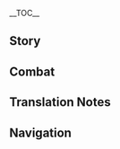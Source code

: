 {{CharacterTabs}}
{{LanguageTabs}}

__TOC__
==Story==
{{VO/Story
|character           = Klee
|language            = ko
|name                = 클레

|vo_01_01_title      = 첫 만남…
|vo_01_01_subtitle   = Hello
|vo_01_01_file       = VO_{language}{character} Hello.ogg
|vo_01_01_tx         = 클레는 오늘도 용감하게 이상한 무늬의 도마뱀을 잡았어! 이런 무늬는 클레도 처음 봐. 궁금하면 보여줄까?
|vo_01_01_rm         = <!--Peboniuseu gisadan-ui "Bulkkot Gisa", Keulle deungjang! ...Eu{{lmdash}} Dwie daesaga mwoyeotdeora? Keulleneun mot oeugesseo...-->
|vo_01_01_tl         = "Spark Knight" of the Knights of Favonius, Klee is here! ...Umm &mdash; What was I supposed to say after that? Klee can't memorize it...

|vo_02_01_title      = 잡담・수확
|vo_02_01_subtitle   = Chat: Spoils
|vo_02_01_file       = VO_{language}{character} Chat - Spoils.ogg
|vo_02_01_tx         = 클레 오늘도 용감하게 이상한 무늬의 도마뱀을 잡았어! 이런 무늬는 본 적 없는데, {{MC|오빠|언니|mc=1}}도 볼래?
|vo_02_01_rm         = Keulle oneuldo yonggamhage isanghan munui-ui domabaemeul jabasseo! Ireon munuineun bon jeok eopneunde, {{MC|oppa|eonni|mc=1}}do bollae?
|vo_02_01_tl         = Klee bravely caught a lizard with a strange pattern on it today too! I've never seen this kind of patterns, do you want to see?

|vo_02_02_title      = 잡담・모험
|vo_02_02_subtitle   = Chat: Adventures
|vo_02_02_file       = VO_{language}{character} Chat - Adventures.ogg
|vo_02_02_tx         = 클레랑 같이 물고기 폭파하러 갈래? 걸리면 하루 종일 감금이지만, 물고기는 맛있으니까 그럴 가치가 있어!
|vo_02_02_rm         = Keullerang gachi mulgogi pokpahareo gallae? Geolli myeon harujong'il gamgeumijiman, mulgogineun masisseunikka geureol gachiga isseo!
|vo_02_02_tl         = Want to go blow up fish with Klee? If I get caught, I'm getting confinement for the whole day, but it's worth doing because fish is tasty!

|vo_02_03_title      = 잡담・수칙
|vo_02_03_subtitle   = Chat: Rules
|vo_02_03_file       = VO_{language}{character} Chat - Rules.ogg
|vo_02_03_tx         = 「성안 폭탄 투척, 감금실행」, 「폭탄에 사람 부상, 진이 방문」, 「산불 방화, 클레 끝장」&mdash;&mdash;이게 바로 클레의 기사단 생존 수칙이야
|vo_02_03_rm         = "Seong'an poktan tucheok, gamgeumsilhaeng", "Poktan'e saram busang, Jin'i bangmun", "Sanbul banghwa, Keulle kkeutjang" {{lmdash}}Ige baro Keulle-ui gisadan saengjon suchigiya.
|vo_02_03_tl         = "Bombing inside the City, confinement," "People get hurt by bombs, Jean visits," "Wildfire arson, Klee's end" &mdash;Those are Klee's survival rules in the Knights.

|vo_03_01_title      = 비가 올 때…
|vo_03_01_subtitle   = When It Rains
|vo_03_01_file       = VO_{language}{character} When It Rains.ogg
|vo_03_01_tx         = 후후후, 이번 폭탄은 방수야!
|vo_03_01_rm         = Huhuhu, ibeon poktan'eun bangsuya!
|vo_03_01_tl         = Hehehe, this time the bomb is waterproof!

|vo_03_02_title      = 번개가 칠 때…
|vo_03_02_subtitle   = When Thunder Strikes
|vo_03_02_file       = VO_{language}{character} When Thunder Strikes.ogg
|vo_03_02_tx         = 아! 뭐가 터진 거야…?! …뭐야, 천둥이잖아
|vo_03_02_rm         = A! Mwoga teojin geoya...?! ...Mwoya, cheondungijana
|vo_03_02_tl         = Ah! Did something explode...?! ...Blegh, it's thunder.

|vo_03_03_title      = 강풍이 불 때…
|vo_03_03_subtitle   = When the Wind Is Blowing
|vo_03_03_file       = VO_{language}{character} When the Wind Is Blowing.ogg
|vo_03_03_tx         = 바람 신님, 클레의 폭탄이 적합한 곳으로 날아가게 해주세요
|vo_03_03_rm         = Baram sinnim, Keulle-ui poktani jeokhapan goseuro nalagage haejuseyo
|vo_03_03_tl         = Anemo Archon, please let Klee's bombs fly to somewhere suitable.

|vo_04_01_title      = 아침 인사…
|vo_04_01_subtitle   = Good Morning
|vo_04_01_file       = VO_{language}{character} Good Morning.ogg
|vo_04_01_tx         = 좋은 아침이야! 클레랑 나가서 놀자! 같이 모험하러 가자!
|vo_04_01_rm         = Joeun achimiya! Keullerang nagaseo nolja! Gachi moheomhareo gaja!
|vo_04_01_tl         = Good morning! Let's go out and play with Klee! Let's go adventure!

|vo_04_02_title      = 점심 인사…
|vo_04_02_subtitle   = Good Afternoon
|vo_04_02_file       = VO_{language}{character} Good Afternoon.ogg
|vo_04_02_tx         = 점심시간이야! 뭐 먹지? 《티바트 유람 가이드》를 좀 볼까…
|vo_04_02_rm         = Jeomsimsiganiya! Mwo meokji? "Tibateu Yuram Gaideu"reul jom bolkka...
|vo_04_02_tl         = It's lunchtime! What should we eat? Should I read "Teyvat Travel Guide" for a bit...

|vo_04_03_title      = 저녁 인사…
|vo_04_03_subtitle   = Good Evening
|vo_04_03_file       = VO_{language}{character} Good Evening.ogg
|vo_04_03_tx         = 안녕! 호프만 아저씨한테 말 좀 해줘! 클레는 더 이상 어린애가 아니니까 밤에도 나가서 놀아도 된다고&mdash;&mdash;나랑 같이 놀아줘&mdash;&mdash;
|vo_04_03_rm         = Annyeong! Hopeuman ajeossihante mal jom haejwo! Keulleneun deo isang eorinaega aninikka bamedo nagaso nolado doendago{{lmdash}} Narang gachi nolajwo{{lmdash}}
|vo_04_03_tl         = Hi! Please give a word to Mr. Huffman! Klee isn't a kid anymore so that she can go out and play at night too... Play with me...

|vo_04_04_title      = 굿나잇…
|vo_04_04_subtitle   = Good Night
|vo_04_04_file       = VO_{language}{character} Good Night.ogg
|vo_04_04_tx         = 으… 밖에서 놀 땐 집에 가기 싫었는데, 캄캄해지니까 길을 모르겠어…. 부, 부탁인데, 클레도 집에 좀 데려다주면 안 돼?
|vo_04_04_rm         = <!--Eu... Bakkeseo nol ddaen jibe gagi sileotneunde, kamkamhaejinikka gileul moreugesseo... Bu, butaginde, {{MC|oppa|eonni|mc=1}}ga dolagal ddae nado jibe jom deryeodajumyeon an dwae?-->
|vo_04_04_tl         = Eek... When I played outside, I didn't want to go home, but now that it's dark, I don't know how to go home... When you go back, can you take me home too, p&mdash;please?

|vo_05_01_title      = {name} 자신에 대해・사고
|vo_05_01_subtitle   = About {character}: Incidents
|vo_05_01_file       = VO_{language}{character} About {character} - Incidents.ogg
|vo_05_01_tx         = 으… 이번엔 풍차의 날개가 기울었네… 정말 미안해!
|vo_05_01_rm         = Eu... Ibonen pungcha-ui nalgaega giuleotne... Jeongmal mianhae!
|vo_05_01_tl         = Eek... The windmill's wings are tilted this time... I'm so sorry!

|vo_05_02_title      = {name} 자신에 대해・배상
|vo_05_02_subtitle   = About {character}: Reparations
|vo_05_02_file       = VO_{language}{character} About {character} - Reparations.ogg
|vo_05_02_tx         = 나, 난 손재주가 좋으니까 내가 다시 만들게 해줘…뭐? 아동은 고용 금지? 우으…
|vo_05_02_rm         = Na, nan sonjaejuga joeunikka naega dasi mandeulge haejwo... Mwo? Adong'eun goyong geuji? Ueu...
|vo_05_02_tl         = I&mdash;I'm skillful with my hands, so let me make it again... What? Children are not hirable? Baw...

|vo_06_01_title      = 우리에 대해・기사
|vo_06_01_subtitle   = About Us: Knights
|vo_06_01_file       = VO_{language}{character} About Us - Knights.ogg
|vo_06_01_tx         = 후후… 명예 기사, 클레는 「불꽃 기사」니까 페보니우스 기사단에서는 클레가 선배 맞지? 그러니까… 이번에 내가 사고 친 건, 비밀로 해줘…
|vo_06_01_rm         = <!--Huhu... Myeong'ye gisa, peboniuseu gisadaneseo Keulleneun "Bulkkot Gisa"rosseo {{MC|oppa|eonni|mc=1}}-ui seonbae matji? Geureonikka... Ibeon'e naega sago chin geon, bimillo haejwo...-->
|vo_06_01_tl         = <!--Hehe... Honorary Knight, in the Knights of Favonius, Klee is your senior as "Spark Knight," right? So... Please make my mishaps this time a secret...-->

|vo_06_02_title      = 우리에 대해・같이 노는 친구
|vo_06_02_subtitle   = About Us: Playmates
|vo_06_02_tx         = {{A|VO KO Klee About Us - Playmates (A).ogg}} {{A|VO KO Klee About Us - Playmates (B).ogg}} 안돼! 아직 9시밖에 안 됐단 말이야, 클레는 오늘 밤의 서커스단 특별 공연을 꼭 봐야한다구! {{MC|오빠|언니|mc=1}}는 클레의 친구잖아~ 날 집에 보낼 생각은 하지 마, 메에롱…
|vo_06_02_rm         = Andwae! Ajik ahopsibakke an dwaetdan mariya, Keulleneun oneul bamui seokeoseudan teukbyeol gongyeoneul kkok bwayahandagu! {{MC|Oppa|Eonni|mc=1}}neun Keulle-ui chingujana~ Nal jibe bonael saenggageun haji ma, me'erong...
|vo_06_02_tl         = No! It's only 9 o'clock, Klee has to see the special circus performance today! You are Klee's friend~ Don't think of sending me home, humph...

|vo_07_01_title      = 「신의 눈」에 대해…
|vo_07_01_subtitle   = About the [[Vision]]
|vo_07_01_file       = VO_{language}{character} About the Vision.ogg
|vo_07_01_tx         = 이 작은 유리구슬이 바르바토스 님이 클레를 인정한다는 증거라고? …음 …대체 어떤 부분을 인정받은 거지? 자유? 그럼 이제부터 자유롭게 물고기를 폭파시켜서 바르바토스 님의 기대에 부응해야 되나…?
|vo_07_01_rm         = I jageun yuriguseuri Bareubatoseu nimi Keullereul injeonghandaneun jeunggeorago? ...Eum ...Deche eotteon bubuneul injeongbadeun geoji? Jayu? Geureom ijebuto jayureopge mulgogireul pokpasikyeoseo Bareubatoseu nim-ui gidae'e bueunghaeyahana?
|vo_07_01_tl         = This small glass marble is the evidence that Barbatos recognizes Klee? ...Hmm ...Which part did I got recognized for? Freedom? Then should I blow up fish freely to meet Barbatos' expectations...?

|vo_07_02_title      = 하고 싶은 이야기…
|vo_07_02_subtitle   = Something to Share
|vo_07_02_file       = VO_{language}{character} Something to Share.ogg
|vo_07_02_tx         = 클레도 기사단의 벽은 폭파시키면 안 된다는 걸 알아. 구멍을 뚫어버리면 감금실에서 쉽게 나갈 순 있겠지만, 그렇게 하면 진 단장님이 영영 햇빛을 못 보게 할 수도 있다고… 케이아 오빠가 말했어
|vo_07_02_rm         = Keulledo gisadan-ui byeogeun pokpasikimyeon an doendaneun geol ara. Gumeong'eul ddureobeorimyeon gamgeumsireso swipge nagal sun itgetjiman, geureotge hamyeon Jin danjangnimi yeongyeong haetbicheul mot boge hal sudo itdago... Keia oppaga malhaesseo.
|vo_07_02_tl         = Klee does know that I should not blow up the walls of the Knights. If I dig a hole, I can escape easily from confinement, but Kaeya said... that Master Jean can make me not to see the sunlight forever.

|vo_07_03_title      = 흥미있는 일…
|vo_07_03_subtitle   = Interesting Things
|vo_07_03_file       = VO_{language}{character} Interesting Things.ogg
|vo_07_03_tx         = 도마뱀은 무늬가 다 달라. 어떤 애들의 꼬리는 건조시킨 뒤 빻아서 가루로 만들면 폭약의 재료로도 쓰일 수 있어. 이건 알베도 오빠가 알려준 거야
|vo_07_03_rm         = Domabaemeun munuiga da dalla. Eotteo adeurui kkorineun geonjosikin dwi ppa'aseo garuro mandeulmyeon pogyak-ui jaeryorodo sseuil su isseo. Igeon Albedo oppaga allyeojun geoya.
|vo_07_03_tl         = Lizards all have different patterns. Some lizards' tails can be made into powder after dried and crushed, and used as materials to make bombs. This is something Albedo taught me.

|vo_08_01_title      = 레이저에 대해…
|vo_08_01_subtitle   = About [[Razor]]
|vo_08_01_file       = VO_{language}{character} About Razor.ogg
|vo_08_01_tx         = 우린 친구야! 레이저가 위험에 맞서 클레를 지켜주는 모습은 정말 안심돼! …음…그를 위험에 처하게 하는 건 거의 나지만…
|vo_08_01_rm         = Urin chinguya! Reijeoga wiheome masseo Keullereul jikyeojuneun moseubeun jeongmal ansimdwae! ...Eum ...Geureul wiheome cheohage haneun geon geoui najiman...
|vo_08_01_tl         = We're friends! It is very reassuring to see Razor protecting Klee against danger! ...Hmm... The one who puts him in danger is almost always me, though...

|vo_08_02_title      = 부모님에 대해…
|vo_08_02_subtitle   = About the Parents
|vo_08_02_file       = VO_{language}{character} About the Parents.ogg
|vo_08_02_tx         = 우리 엄마랑 아빠는 대륙에서 제일 유명한 여행가야! 엄마가 쓴 《티바트 유람 가이드》는 여러 식당이나 여관에서도 신경 쓸 만큼 권위 있는 책이지~
|vo_08_02_rm         = Uri eommarang appaneun daeryugeseo jeil yumyeonghan yeohaenggaya! Eommaga sseun "Tibateu Yuram Gaideu"neun yeoreo sikdang'ina yeogwaneseodo singyeong sseul mankeum gwon'uiga itneun chaegiji~
|vo_08_02_tl         = My mom and dad are the most famous travelers on the continent! My mom's "Teyvat Travel Guide" is prestigious as it is used in many restaurants and inns~

|vo_08_03_title      = 케이아에 대해…
|vo_08_03_subtitle   = About [[Kaeya]]
|vo_08_03_file       = VO_{language}{character} About Kaeya.ogg
|vo_08_03_tx         = 케이아 오빠는 좋은 사람이야! 클레에게 《기사단 생존 수칙》을 써준 사람도 케이아 오빠야. 클레가 사고 칠 때마다 항상 오빠가 덮어주려고 노력하지
|vo_08_03_rm         = Keia oppaneun joeun saramiya! Keulle'ege "Gisadan Saeongjon Suchik"eul sseojun saramdo Keia oppaya. Keullega sago chil ttaemada hangsang oppaga deopeojuryeogo noryeokaji.
|vo_08_03_tl         = Kaeya is a good person! It's also Kaeya who wrote "Knights Survival Rules" to Klee. Whenever Klee makes a mistake, he always tries to cover it up.

|vo_08_04_title      = 엠버에 대해…
|vo_08_04_subtitle   = About [[Amber]]
|vo_08_04_file       = VO_{language}{character} About Amber.ogg
|vo_08_04_tx         = 엠버 언니는 좋은 사람이야! 토끼 백작은 복슬복슬한 데다 폭발하기까지 해. 정말 최고야!
|vo_08_04_rm         = Embeo eonnineun joeun saramiya! Tokki baekjakeun bokseulbokseulhan deda pokbalhagikkaji hae. Joengmal choegoya!
|vo_08_04_tl         = Amber is a good person! Count Bunny is fluffy, and it explodes too. It's really the best!

|vo_08_05_title      = 진에 대해…
|vo_08_05_subtitle   = About [[Jean]]
|vo_08_05_file       = VO_{language}{character} About Jean.ogg
|vo_08_05_tx         = 진 단장님은 좋은 사람이야! 조금… 무섭긴 하지만…
|vo_08_05_rm         = Jin danjangnimeun joeun saramiya! Jogeum... Museopgin hajiman...
|vo_08_05_tl         = Master Jean is a good person! Though she is a bit... Scary...

|vo_08_06_title      = 다이루크에 대해…
|vo_08_06_subtitle   = About [[Diluc]]
|vo_08_06_file       = VO_{language}{character} About Diluc.ogg
|vo_08_06_tx         = 이상한 사람이야, 항상 기분이 안좋아 보이거든. 음… 왜 안 웃는 걸까?
|vo_08_06_rm         = Isanghan saramiya, hangsang gibuni anjoa boigeodeun. Eum... Wae an utneun geolkka?
|vo_08_06_tl         = He is a weird person, because he always seems unhappy. Hmm... Why does he not smile?

|vo_08_07_title      = 리사에 대해…
|vo_08_07_subtitle   = About [[Lisa]]
|vo_08_07_file       = VO_{language}{character} About Lisa.ogg
|vo_08_07_tx         = 리사 언니? 리사 언니는 좋은 사람이야! 언니의 공방에 갈 때마다 클레에게 맛있는 간식을 줘… 응? 말하고 보니 공방에 가고 싶어졌어… 아마 내가 처음으로 거기에 간 건 새로운 폭약을 만들기 위해서 였을걸…?
|vo_08_07_rm         = Risa eonni? Risa eonnineun joeun saramiya! Eonni-ui gongbang'e gal ddaemada Keulle'ege masineun gansigeul jwo... Eung? Malhago boni gongbang'e gago sipeojyeosseo... Ama naega cheoeumeuro geogie gan geon saeroum pogyageul mandeulgi wihaeseo yeosseulgeol...?
|vo_08_07_tl         = Lisa? Lisa is a good person! Whenever I go to her workshop, she gives Klee delicious snacks... Hmm? Speaking of it, I want to go to the workshop... Maybe the reason I went there for the first time is to make a bomb...?

|vo_08_08_title      = 베넷에 대해…
|vo_08_08_subtitle   = About [[Bennett]]
|vo_08_08_file       = VO_{language}{character} About Bennett.ogg
|vo_08_08_tx         = 베넷 오빠는 좋은 사람이야! 같이 모험하면 항상 더 많은 걸 얻을 수 있어!…정작 베넷 오빠 본인은 항상 보물을 못 찾는다고 하던데, 왜 그런 걸까?
|vo_08_08_rm         = Benet oppaneun joeun saramiya! Gachi moheomhamyeon hangsang deo maneun geol eodeul su isseo! ...Jeongjak Benet oppa bonineun hangsang bomureul mot chatneundago hadeonde, wae geureon geolkka?
|vo_08_08_tl         = Bennett is a good person! Whenever we adventure together, I can always earn so many things! ...Though Bennett himself always says that he cannot find treasures, why is it so?

|vo_08_09_title      = 디오나에 대해…
|vo_08_09_subtitle   = About [[Diona]]
|vo_08_09_file       = VO_{language}{character} About Diona.ogg
|vo_08_09_tx         = 디오나 언니는 좋은 사람이야! 「혼자만의 힘으로 몬드의 주류업을 파괴하겠다」는 생각도 정말 대단해. 클레도 폭탄으로 도울 거야!&mdash;&mdash;음, 「몬드의 주류업」이 뭔진 모르겠지만, 몬스터인가?
|vo_08_09_rm         = Diona eonnineun joeun saramiya! "Honjamanui Himeuro Mondeu-ui Juryueobeul Pagoehagetda"neun saenggakdo jeongmal daedanhae. Keulledo poktaneuro doul geoya! &mdash; Eum, "Mondeu-ui Juryueop"i mwonjin moreugetjiman, monseuteoinga?
|vo_08_09_tl         = Diona is a good person! Her thought to "Destroy Mondstadt's Alcohol Industry by Herself" is also amazing. Klee will also help with bombs! ...Hmm, I don't know what "Mondstadt's Alcohol Industry" is, is it a monster?

|vo_08_10_title      = 알베도에 대해…
|vo_08_10_subtitle   = About [[Albedo]]
|vo_08_10_file       = VO_{language}{character} About Albedo.ogg
|vo_08_10_tx         = 알베도 오빠랑 클레는 비밀 약속을 했어! 만약 공방 문 앞에 「실험 진행 중」이라는 팻말이 있으면 조금 늦게 오라는 뜻이야. 알베도 오빠가 일이 없을 땐, 항상 클레랑 잘 놀아주니까, 클레도 참을성 있게 기다릴 거야!
|vo_08_10_rm         = Albedo opparang Keulleneun bimil yaksogeul hasseo! Manyak gongbang mun ape "Silheom Jinhaeng Jung"iraneun paetmari isseumyeon jogeum neutge oraneun ddeusiya. Albedo oppaga iri eopsseul ddaen, hangsang Keullerang jal nolajunikka, Keulledo chameulseong itge gidaril geoya!
|vo_08_10_tl         = Albedo and Klee made a secret promise! If there is a sign in front of the workshop door that says "Experiment in Progress," it means to enter a bit late. When Albedo does not have work, he always plays with Klee, so Klee will wait patiently, too!

|vo_08_11_title      = 모나에 대해…
|vo_08_11_subtitle   = About [[Mona]]
|vo_08_11_file       = VO_{language}{character} About Mona.ogg
|vo_08_11_tx         = 모나 언니는 좋은 사람이야! 매번 클레랑 알베도 오빠랑 같이 놀 때 알아들을 순 없지만 재밌는 이야기를 많이 해줘! 클레는 언니랑 노는 게 좋아!
|vo_08_11_rm         = Mona eonnineun joeun saramiya! Maebeon Keullerang Albedo opparang gachi nol ddae aradeureul sun eopjiman jaemitneun iyagireul mani haejwo! Keulleneun eonnirang noneun ge joa!
|vo_08_11_tl         = Mona is a good person! Whenever she plays with Klee and Albedo, she tells me many fun but also understandable stories! Klee loves playing with her!

|vo_08_12_title      = 설탕에 대해…
|vo_08_12_subtitle   = About [[Sucrose]]
|vo_08_12_file       = VO_{language}{character} About Sucrose.ogg
|vo_08_12_tx         = 설탕 언니는 좋은 사람이야! 클레한테 혼자 폴짝폴짝 뛰는 통통이를 갖고 싶냐고 물어봤었어! 헤헤, 당연히 갖고 싶지. 몇백 개를 가져서 몬드의 거리, 계단, 광장을 통통이로 가득 채우고 싶어!
|vo_08_12_rm         = Seoltaing eonnineun joeun saramiya! Keullehante honja poljjakpoljjak ttwineun tongtong'ireul gatgo sipnyago muleobwasseosseo! Hehe, dangyeonhi gatgo sipji. Myeotbaek gaereul gajyeoseo Mondeu-ui geori, gyedan, gwangjang'eul tongtong'iro gadeuk chaeugo sipeo!
|vo_08_12_tl         = Sucrose is a good person! She asked Klee if she wants a jumpy dumpty that bounces by itself! Hehe, of course I want it. I want to have several thousands of them and fill Mondstadt's streets, stairs, and the square full of Jumpy Dumpties!

|vo_09_01_title      = {name}에 대해 알기・첫 번째
|vo_09_01_subtitle   = More About {character}: I
|vo_09_01_file       = VO_{language}{character} More About {character} - 01.ogg
|vo_09_01_tx         = 안녕! 클레랑 같이 놀러 온 거야?
|vo_09_01_rm         = Annyeong! Keullerang gachi nolleo on geoya?
|vo_09_01_tl         = Hi! Are you here to play with Klee?

|vo_09_02_title      = {name}에 대해 알기・두 번째
|vo_09_02_subtitle   = More About {character}: II
|vo_09_02_file       = VO_{language}{character} More About {character} - 02.ogg
|vo_09_02_tx         = 응, 이 폭탄은 클레가 새롭게 개조한 작품이야! 잘 만들었지? …음&mdash;&mdash;만약 방화 현장에서 찾아낸 거라면, 그럼, 내가 만든 게 아니야! 절대 아니야!
|vo_09_02_rm         = Eung, i poktaneun Keullega saeropge gaejohan jakpumiya! Jal mandeureotji? ...Eum &mdash; Manyak banghwa hyeonjang'eseo chajanaen georamyeon, geureom, naega mandeun ge aniya! Jeoldae aniya!
|vo_09_02_tl         = Mhm, this bomb is Klee's new remodeled work! Looks nice, right? ...Hmm &mdash; If you found it on an arson site, well, it's not made by me! Absolutely not!

|vo_09_03_title      = {name}에 대해 알기・세 번째
|vo_09_03_subtitle   = More About {character}: III
|vo_09_03_file       = VO_{language}{character} More About {character} - 03.ogg
|vo_09_03_tx         = 새로운 폭탄 제조법은 거의 감금됐을 때 만들어지지만… 감금되는 건 싫어…
|vo_09_03_rm         = Saeroun poktan jejobeobeun geoui gamgeumdwaesseul ddae mandeureojijiman... Gamgeumdoeneun geun sireo...
|vo_09_03_tl         = A new bomb formula is almost always made when I'm confined... But I hate being confined...

|vo_09_04_title      = {name}에 대해 알기・네 번째
|vo_09_04_subtitle   = More About {character}: IV
|vo_09_04_file       = VO_{language}{character} More About {character} - 04.ogg
|vo_09_04_tx         = 이건 도도코야, 클레가 아주 오래전에 사귄 친구야. 이름을 꼭 기억해둬, 자꾸 「가방에 걸려있는 인형」이라고 부르지 말라고
|vo_09_04_rm         = Igeon Dodokoya, Keullega aju oraejeone sagwin chinguya. Ireumeul kkok gieokaedwo, jakku "Gabang'e Geollyeoitneun Inhyeong"irago bureuji mallago.
|vo_09_04_tl         = This is Dodoco, Klee's friend since a long time ago. Remember its name, don't call it "The Doll Hung on the Bag"

|vo_09_05_title      = {name}에 대해 알기・다섯 번째
|vo_09_05_subtitle   = More About {character}: V
|vo_09_05_file       = VO_{language}{character} More About {character} - 05.ogg
|vo_09_05_tx         = 항상 클레의 문제를 해결해줘서 고마워! 이 「클레의 구운 생선」을 줄게!&mdash;&mdash;어, 사실 고기는 호수에서 폭파되면서 이미 익었어. 이건 평소처럼 모르는 척 하면 돼
|vo_09_05_rm         = Hangsang Keulle-ui munjereul haegyeolhaejwoso gomawo! I "Keulle-ui Guun Sangseon"eul julge! &mdash; Eo, sasil gogineun hosueseo pokpadoemyeonseo imi igeosseo. Igeon pyeongsocheoreom moreuneun cheok hamyeon dwae.
|vo_09_05_tl         = Thanks for solving Klee's problems every time! I'll give you this "Klee's Roasted Fish"... Uh, the fish was actually roasted while being blown up in the lake. You just have to act like you don't know anything about it as always.

|vo_10_01_title      = {name}의 취미…
|vo_10_01_subtitle   = {character}'s Hobbies
|vo_10_01_file       = VO_{language}{character} Hobbies.ogg
|vo_10_01_tx         = 클레는 복슬복슬한 게 좋아. 도도코나 민들레 같은 거, 그리고 레이저의 머리카락도
|vo_10_01_rm         = Keulleneun bokseulbokseulhan ge joa. Dodokona mildeulle gateun geo, geurigo Reijeo-ui meorikarakdo.
|vo_10_01_tl         = Klee likes fluffy things. Things such as Dodoco or dandelions, and Razor's hair as well.

|vo_10_02_title      = {name}의 고민…
|vo_10_02_subtitle   = {character}'s Troubles
|vo_10_02_file       = VO_{language}{character} Troubles.ogg
|vo_10_02_tx         = 휴, 명예 기사는 좋은 사람이고, 난 나쁜 아이야…. 정말 반성할 테니까 이번 감금이 끝나면 또 날 데리고 놀러 가줘…
|vo_10_02_rm         = <!--Hyu, {{MC|oppa|eonni|mc=1}}neun joeun saramigo, na nappeun aiya... Jeongmal banseonghal tenikka ibeon gamgeumi kkeutnamyeon ddo nal derigo nolleo gajwo...-->
|vo_10_02_tl         = Phew, you are a good person, and I'm a bad kid... I'll really reflect on myself this time, so when this confinement ends, please take me to play again...

|vo_10_03_title      = 좋아하는 음식…
|vo_10_03_subtitle   = Favorite Food
|vo_10_03_file       = VO_{language}{character} Favorite Food.ogg
|vo_10_03_tx         = 몬드의 농어는 엄청 맛있어, 특히 시드르 호수에서 잡힌 건 더 맛있어! 진짜야, 엄마도 클레 말이 맞다고 했어
|vo_10_03_rm         = Mondeu-ui Nong'eoneun eomcheong masisseo, teuki sideureu hosueseo japhin geon do masisseo! Jinjjaya, eommado Keulle mari mattago haesseo.
|vo_10_03_tl         = Mondstadt's perch are really tasty, especially the ones caught in Cider Lake! It's real, Mom also said that Klee is right.

|vo_10_04_title      = 싫어하는 음식…
|vo_10_04_subtitle   = Least Favorite Food
|vo_10_04_file       = VO_{language}{character} Least Favorite Food.ogg
|vo_10_04_tx         = 몬드 게는 싫어&mdash;&mdash;게는 다 싫어&mdash;&mdash;클레는 나가서 놀거야&mdash;&mdash;식탁 앞에서 게 껍질이나 까고 싶진 않아&mdash;&mdash;
|vo_10_04_rm         = Mondeu geneun sireo &mdash; geneun da sireo &mdash; Keulleneun nagaso nolgeoya &mdash; siktak apeseo ge kkeopjirina kkago sipjin ana &mdash;
|vo_10_04_tl         = I hate Mondstadt crab... I hate all crabs... Klee will go out and play... I don't want to peel crab shells in front of the table...

<!-- Receiving a Gift -->
|vo_11_01_title      = 선물 획득・첫 번째
|vo_11_01_subtitle   = Receiving a Gift: I
|vo_11_01_file       = VO_{language}{character} Receiving a Gift - 01.ogg
|vo_11_01_tx         = 완전 맛있어! 클레는 배불러서 더 이상 못 먹겠어…
|vo_11_01_rm         = Wanjeon masisseo! Keulle-neun baebulleoseo deo isang mon meokkeseo...
|vo_11_01_tl         = So tasty! Klee is full, so I can't eat anymore...

|vo_11_02_title      = 선물 획득・두 번째
|vo_11_02_subtitle   = Receiving a Gift: II
|vo_11_02_file       = VO_{language}{character} Receiving a Gift - 02.ogg
|vo_11_02_tx         = 오늘도 맛있는 요리를 먹을 수 있어서 클레는 너무 행복해! 고마워!
|vo_11_02_rm         = Oneuldo masinneun yorireul meogeul su isseoseo Keulle-neun neomu haengbokae! Gomawo!
|vo_11_02_tl         = Klee is happy to eat delicious cooking today too! Thank you!

|vo_11_03_title      = 선물 획득・세 번째
|vo_11_03_subtitle   = Receiving a Gift: III
|vo_11_03_file       = VO_{language}{character} Receiving a Gift - 03.ogg
|vo_11_03_tx         = 맛있어 보이긴 하는데 먹기 좀 불편할 것 같네…. 클레 대신 먹어주면 안 돼?
|vo_11_03_rm         = Masisseo boigin haneunde meokkki jom bulpyeonal geot ganne.... Keulle daesin meogeojumyeon an dwae?
|vo_11_03_tl         = It seems asty but also a little uncomfortable to eat... Can you eat it instead of Klee?

|vo_12_01_title      = 생일…
|vo_12_01_subtitle   = Birthday
|vo_12_01_file       = VO_{language}{character} Birthday.ogg
|vo_12_01_tx         = 생일 축하해! 생일은 즐거운 날이야. 명예 기사는 클레보다 나이가 많으니까, 생일도 더 많이 보냈겠네! 클레는 부러워!
|vo_12_01_rm         = <!--Saeng'il chukhahae! Saeng'ileun jeulgeoun nariya, {{MC|oppa|eonni|mc=1}}neun Keulleboda naiga maneunikka, saeng'ildo deo mani bonaetgetne! Keulleneun bureowo!-->
|vo_12_01_tl         = Happy birthday! A birthday is an exciting day, you are older than Klee, so you must have had more birthdays! Klee is so envious!

|vo_13_01_title      = 돌파의 느낌・기
|vo_13_01_subtitle   = Feelings About Ascension: Intro
|vo_13_01_file       = VO_{language}{character} Feelings About Ascension -  01.ogg
|vo_13_01_tx         = 응, 신형 폭탄 연구가 끝났어! 진 단장님이 발견하기 전에 얼른 도망쳐야지!
|vo_13_01_rm         = Eung, sinhyeong poktan yeonguga kkeutnasseo! Jin danjangnimi balgyeonhagi jeone eolleun domangcheoyaji!
|vo_13_01_tl         = Mhm, my new bomb research has finished! I should flee before Master Jean finds out!

|vo_13_02_title      = 돌파의 느낌・승
|vo_13_02_subtitle   = Feelings About Ascension: Building Up
|vo_13_02_file       = VO_{language}{character} Feelings About Ascension -  02.ogg
|vo_13_02_tx         = 이번에도 조금 더 발전했어! 하지만 진 단장님은 항상 「발전은 본분에 속하는 일」이라고 해
|vo_13_02_rm         = Ibeonedo jogeum deo baljeonhasseo! Hajiman Jin danjangnimeun hangsang "Baljeoneun bonbune sokhaneun il"irago hae.
|vo_13_02_tl         = I got better a little bit more this time! But Master Jean always says that "Progress is Something that Belongs to One's Duty."

|vo_13_03_title      = 돌파의 느낌・전
|vo_13_03_subtitle   = Feelings About Ascension: Climax
|vo_13_03_file       = VO_{language}{character} Feelings About Ascension -  03.ogg
|vo_13_03_tx         = 항상 같이 연구용 재료를 모아줘서 고마워! 폭탄 만드는 방법이 궁금하다면 내가 알려줄게
|vo_13_03_rm         = Hangsang gachi yeonguyong jaeryoreul moajwoseo gomawo! Poktan mandeuneun bangbeobi gungeumhadamyeon naega allyeojulge.
|vo_13_03_tl         = Thank you for always gathering research materials with me! If you are curious of making bombs, I'll teach you.

|vo_13_04_title      = 돌파의 느낌・결
|vo_13_04_subtitle   = Feelings About Ascension: Conclusion
|vo_13_04_file       = VO_{language}{character} Feelings About Ascension -  04.ogg
|vo_13_04_tx         = 아주 오래전, 클레가 처음으로 폭발하는 소리를 들었을 때 하나도 무섭지 않았어… 대부분의 사람들은 그렇지 않다는걸, 나중에 알았지…그런데 {{MC|오빠|언니|mc=1}}도 내 폭탄을 안 무서워하네! 헤헤, 역시 클레가 좋은 친구를 사귄 게 분명해!
|vo_13_04_rm         = Aju oraejeon, Keullega cheoeumeuro pokbalhaneun sorireul deureosseul ttae hanado museopji anasseo... Daebubunui saramdeureun geureochi antaneun geol, najung'e arajji... Geureonde {{MC|oppa|eonni|mc=1}}do nae poktaneul an museowohane! Hehe, yeoksi Keullega joeun chingureul sagwin ge bunmyeonghae!
|vo_13_04_tl         = A long time ago, when Klee heard the sound of explosion for the first time, I wasn't scared at all... I found out later that most people aren't like me... But you are also not scared of my bombs! Hehe, Klee definitely made a good friend!
}}

==Combat==
{{Combat VO
|character           = Klee
|language            = ko

|skill_1_tx          = 통통 폭탄!
|skill_1_rm          = Tongtong Poktan!
|skill_1_tl          = Bounce-Bounce Bomb!
|skill_2_tx          = 통통 튕겨라!
|skill_2_rm          = Tongtong twinggyeora!
|skill_2_tl          = Bounce-bounce, flick!
|skill_3_tx          = 읏챠!
|skill_3_rm          = Eutchya!
|skill_3_tl          = Yo-ho!

|burst_1_tx          = 쾅쾅 불꽃!
|burst_1_rm          = Kwangkwang Bulkkot!
|burst_1_tl          = Boom-Boom Flames!
|burst_2_tx          = {{tt|화력전개|火力全開}}!
|burst_2_rm          = Hwaryeok-jeongae!
|burst_2_tl          = Full Firepower!
|burst_3_tx          = 전부&mdash;&mdash;터뜨릴거야!
|burst_3_rm          = Jeonbu{{lmdash}} teotteurilkkeoya!
|burst_3_tl          = Blow them &mdash; all up!

|sprint-s_1_tx       = 라라라~
|sprint-s_1_rm       = Rarara~
|sprint-s_1_tl       = Lalala~
|sprint-s_2_tx       = 다다다~
|sprint-s_2_rm       = Dadada~
|sprint-s_2_tl       = Dadada~
|sprint-s_3_file     = Sprint Start 03

|glider_1_file       = Deploying Wind Glider 01,Deploying Wind Glider 02,Deploying Wind Glider 03

|chest_1_tx          = 클레가 또 보물을 찾았어!
|chest_1_rm          = Keulle-ga tto bomoreul chajasseo!
|chest_1_tl          = Klee found a treasure again!
|chest_2_tx          = 반짝반짝해서 기분 좋아!
|chest_2_rm          = Banjjakbanjjakaeseo gibun joa!
|chest_2_tl          = So shiny, it makes me happy!
|chest_3_tx          = 땅 밑에 보물이 더 있으려나…
|chest_3_rm          = Ttang mite bomuri deo isseuryeona...
|chest_3_tl          = Maybe there are even more treasures underground...

|low-hp_1_tx         = 으아… 이럴 수가…
|low-hp_1_rm         = Eua... ireol ssuga...
|low-hp_1_tl         = Ugh... No way...
|low-hp_2_tx         = 진 {{tt|단장|團長}}님… 쟤가 날 괴롭혀…
|low-hp_2_rm         = Jin danjangnim... jyae-ga nal goeropyeo...
|low-hp_2_tl         = Master Jean... That kid is bullying me...
|low-hp_3_tx         = 너무 놀았더니, 좀 어지럽네…
|low-hp_3_rm         = Neomu noratgeoji, jom eojiropne...
|low-hp_3_tl         = Because I played too much, I feel a bit dizzy...

|ally-low-hp_1_tx    = 불꽃 기사, 폭파 지원!
|ally-low-hp_1_rm    = Bulkkot gisa, pokpa jiwon!
|ally-low-hp_1_tl    = Spark Knight, supporting explosion!
|ally-low-hp_2_tx    = 괜찮아?
|ally-low-hp_2_rm    = Gwaenchana?
|ally-low-hp_2_tl    = Are you okay?

|fallen_1_tx         = 도망쳐야지…! 아, 실패했다
|fallen_1_rm         = Domangchyeoyaji...! A, silpaehaetta
|fallen_1_tl         = Gotta get out of here...! Oh, I failed.
|fallen_2_tx         = 클레는… 집에 가고 싶어…
|fallen_2_rm         = Keulle-neun... jibe gago sipeo...
|fallen_2_tl         = Klee... wanna go home...
|fallen_3_tx         = 또 {{tt|사고|事故}} 쳤어…
|fallen_3_rm         = Tto sago cheosseo...
|fallen_3_tl         = Messed up again...

|hit-l_1_file        = Light Hit Taken 02
|hit-l_1_tx          = 너무해…
|hit-l_1_rm          = Neomuhae...
|hit-l_1_tl          = That's too much...
|hit-l_2_file        = Light Hit Taken 01,Light Hit Taken 03,Light Hit Taken 04,Light Hit Taken 05,Light Hit Taken 06

|hit-h_1_file        = Heavy Hit Taken 02
|hit-h_1_tx          = 너무 아파!
|hit-h_1_tl          = It hurts too much!
|hit-h_1_rm          = Neomu apa!
|hit-h_2_file        = Heavy Hit Taken 01,Heavy Hit Taken 03,Heavy Hit Taken 04,Heavy Hit Taken 05,Heavy Hit Taken 06

|join_1_tx           = 클레가 도와줄게!
|join_1_rm           = Keulle-ga dowajulkke!
|join_1_tl           = Klee will help you!
|join_2_tx           = 짜잔&mdash;&mdash;클레 등장
|join_2_rm           = Jjajan{{lmdash}} Keulle deungjang
|join_2_tl           = Ta-da! Klee is here.
|join_3_tx           = 오예! 모험을 떠나자
|join_3_rm           = Oye! Moheomeul tteonaja
|join_3_tl           = Oh yeah! Let's go on an adventure.

|idle_1_actual_tx    = 응? 도도코 어디 갔어?
|idle_1_actual_rm    = Eung? Dodoko eodi gasseo?
|idle_1_actual_tl    = What? Where did Dodoco go?
|idle_2_actual_tx    = 폭탄을 너무 많이 가져왔나?
|idle_2_actual_rm    = Pokdaneul neomu mani gajyeowanna?
|idle_2_actual_tl    = Did I take too many bombs, maybe?<ref group="TN •">According to [https://namu.wiki/w/%ED%81%B4%EB%A0%88#fn-29 Namuwiki: Klee], the current voice-over was preceded by another line {{lang|"Too heavy..."|ko=너무 무겁다...|ko_rm=Neomu mugeoptta}} in earlier versions; however, this line was removed at some point.</ref>

|atk-l_1_file        = Light Attack 01,Light Attack 02,Light Attack 03,Light Attack 04,Light Attack 05,Light Attack 06,Light Attack 07

|atk-m_1_file        = Mid Attack 01,Mid Attack 02,Mid Attack 03

|atk-h_1_file        = Heavy Attack 01,Heavy Attack 02,Heavy Attack 03

|climb_1_file        = Climbing 01,Climbing 02,Climbing 03

|climb-b_1_file      = Climbing Breath 01,Climbing Breath 02,Climbing Breath 03

|jump_1_file         = Jumping 01,Jumping 02,Jumping 03,Jumping 04,Jumping 05
}}
<!--
Copy paste the following line in any section that does not have any voice files, change the X for the section's title:
'''Klee does not feature any X Voice-Overs'''
-->

==Translation Notes==
{{Reflist|group=TN •}}

==Navigation==
{{Character Navbox|link type=vo-ko}}